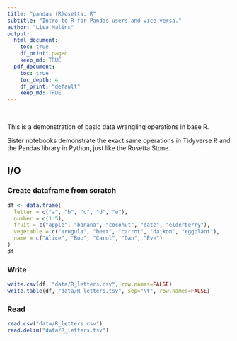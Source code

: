 ```yaml
---
title: "pandas (R)osetta: R"
subtitle: "Intro to R for Pandas users and vice versa."
author: "Lisa Malins"
output:
  html_document:
    toc: true
    df_print: paged
    keep_md: TRUE
  pdf_document:
    toc: true
    toc_depth: 4
    df_print: "default"
    keep_md: TRUE
---
```


&nbsp;

This is a demonstration of basic data wrangling operations in base R.

Sister notebooks demonstrate the exact same operations in Tidyverse R and the Pandas library in Python, just like the Rosetta Stone.

## I/O
### Create dataframe from scratch
```r
df <- data.frame(
  letter = c("a", "b", "c", "d", "e"),
  number = c(1:5),
  fruit = c("apple", "banana", "coconut", "date", "elderberry"),
  vegetable = c("arugula", "beet", "carrot", "daikon", "eggplant"),
  name = c("Alice", "Bob", "Carol", "Dan", "Eve")
)
df
```


### Write
```r
write.csv(df, "data/R_letters.csv", row.names=FALSE)
write.table(df, "data/R_letters.tsv", sep="\t", row.names=FALSE)
```

### Read
```r
read.csv("data/R_letters.csv")
read.delim("data/R_letters.tsv")
```
